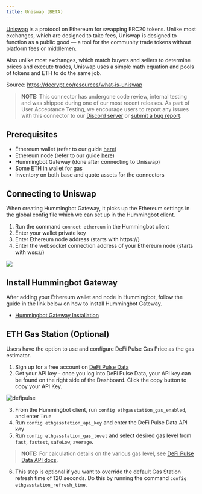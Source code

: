 ```yaml
---
title: Uniswap (BETA)
---
```


[Uniswap](https://uniswap.org/) is a protocol on Ethereum for swapping ERC20 tokens. Unlike most exchanges, which are designed to take fees, Uniswap is designed to function as a public good — a tool for the community trade tokens without platform fees or middlemen.

Also unlike most exchanges, which match buyers and sellers to determine prices and execute trades, Uniswap uses a simple math equation and pools of tokens and ETH to do the same job.

Source: https://decrypt.co/resources/what-is-uniswap

> **NOTE:** This connector has undergone code review, internal testing and was shipped during one of our most recent releases. As part of User Acceptance Testing, we encourage users to report any issues with this connector to our [Discord server](https://discord.hummingbot.io) or [submit a bug report](https://github.com/CoinAlpha/hummingbot/issues/new?assignees=&labels=bug&template=bug_report.md&title=).

## Prerequisites

- Ethereum wallet (refer to our guide [here](/operation/adv-command-ref/#setup-ethereum-wallet))
- Ethereum node (refer to our guide [here](/operation/adv-command-ref/#setup-ethereum-nodes))
- Hummingbot Gateway (done after connecting to Uniswap)
- Some ETH in wallet for gas
- Inventory on both base and quote assets for the connectors

## Connecting to Uniswap

When creating Hummingbot Gateway, it picks up the Ethereum settings in the global config file which we can set up in the Hummingbot client.

1. Run the command `connect ethereum` in the Hummingbot client
2. Enter your wallet private key
3. Enter Ethereum node address (starts with https://)
4. Enter the websocket connection address of your Ethereum node (starts with wss://)

![](img/connect-ethereum.gif)

## Install Hummingbot Gateway

After adding your Ethereum wallet and node in Hummingbot, follow the guide in the link below on how to install Hummingbot Gateway.

- [Hummingbot Gateway Installation](/gateway/installation/)

## ETH Gas Station (Optional)

Users have the option to use and configure DeFi Pulse Gas Price as the gas estimator.

1. Sign up for a free account on [DeFi Pulse Data](https://data.defipulse.com/signup)
2. Get your API key - once you log into DeFi Pulse Data, your API key can be found on the right side of the Dashboard. Click the copy button to copy your API Key.

![defipulse](/img/defipulse-2.png)

3. From the Hummingbot client, run `config ethgasstation_gas_enabled`, and enter `True`
4. Run `config ethgasstation_api_key` and enter the DeFi Pulse Data API key
5. Run `config ethgasstation_gas_level` and select desired gas level from `fast`, `fastest`, `safeLow`, `average`.

> **NOTE:** For calculation details on the various gas level, see [DeFi Pulse Data API docs](https://docs.defipulse.com/api-docs-by-provider/egs/gas-price).

6. This step is optional if you want to override the default Gas Station refresh time of 120 seconds. Do this by running the command `config ethgasstation_refresh_time`.
